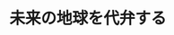 ﻿---
title: "未来の地球を代弁する"
category: "工学院"
vol: "82"
interviewee: "増井 利彦"
url: ""
tags: []
pdf: "82-4-masui.pdf"
career: ""
preface: "増井研究室では主にモデルを用いて温室効果ガスの排出目標達成のための研究をしている。増井先生自身は東工大の連携教授として研究室をもち講義を行なっているが、研究自体は主に国立環境研究所で行なっている。本稿では、地球温暖化対策税率に関する研究と先生が開発したモデル、そして先生が考える温暖化対策について紹介していく。"
---
